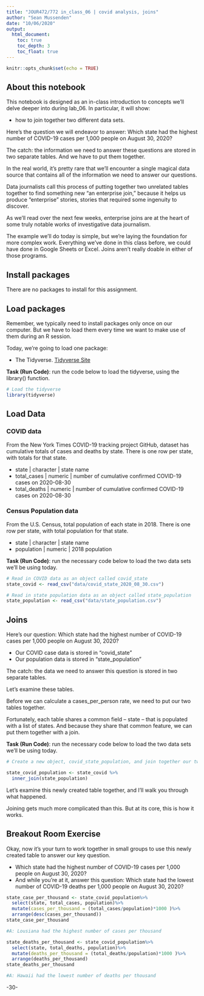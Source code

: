 ```yaml
---
title: "JOUR472/772 in_class_06 | covid analysis, joins"
author: "Sean Mussenden"
date: "10/06/2020"
output:
  html_document:
    toc: true
    toc_depth: 3
    toc_float: true
---
```


```r
knitr::opts_chunk$set(echo = TRUE)
```

## About this notebook

This notebook is designed as an in-class introduction to concepts we'll delve deeper into during lab_06.  In particular, it will show:

* how to join together two different data sets.  

Here's the question we will endeavor to answer: Which state had the highest number of COVID-19 cases per 1,000 people on August 30, 2020?  

The catch: the information we need to answer these questions are stored in two separate tables.  And we have to put them together. 

In the real world, it's pretty rare that we'll encounter a single magical data source that contains all of the information we need to answer our questions.  

Data journalists call this process of putting together two unrelated tables together to find something new "an enterprise join," because it helps us produce "enterprise" stories, stories that required some ingenuity to discover.        

As we'll read over the next few weeks, enterprise joins are at the heart of some truly notable works of investigative data journalism.

The example we'll do today is simple, but we're laying the foundation for more complex work. Everything we've done in this class before, we could have done in Google Sheets or Excel. Joins aren't really doable in either of those programs. 

## Install packages

There are no packages to install for this assignment.

## Load packages

Remember, we typically need to install packages only once on our computer.  But we have to load them every time we want to make use of them during an R session.  

Today, we're going to load one package:

* The Tidyverse. [Tidyverse Site](https://www.Tidyverse.org/)

**Task (Run Code)**: run the code below to load the tidyverse, using the library() function.

```r
# Load the tidyverse
library(tidyverse)

```

## Load Data

### COVID data
From the New York Times COVID-19 tracking project GitHub, dataset has cumulative totals of cases and deaths by state.  There is one row per state, with totals for that state.

* state | character | state name
* total_cases | numeric | number of cumulative confirmed COVID-19 cases on 2020-08-30
* total_deaths | numeric | number of cumulative confirmed COVID-19 cases on 2020-08-30

### Census Population data

From the U.S. Census, total population of each state in 2018.  There is one row per state, with total population for that state.

* state | character | state name
* population | numeric | 2018 population

**Task (Run Code)**: run the necessary code below to load the two data sets we'll be using today.

```r

# Read in COVID data as an object called covid_state
state_covid <- read_csv("data/covid_state_2020_08_30.csv")

# Read in state population data as an object called state_population
state_population <- read_csv("data/state_population.csv")

```

## Joins

Here's our question:  Which state had the highest number of COVID-19 cases per 1,000 people on August 30, 2020?

* Our COVID case data is stored in "covid_state"  
* Our population data is stored in "state_population"

The catch: the data we need to answer this question is stored in two separate tables.  

Let's examine these tables.

Before we can calculate a cases_per_person rate, we need to put our two tables together.

Fortunately, each table shares a common field -- state -- that is populated with a list of states. And because they share that common feature, we can put them together with a join.

**Task (Run Code)**: run the necessary code below to load the two data sets we'll be using today.


```r
# Create a new object, covid_state_population, and join together our two fields

state_covid_population <- state_covid %>%
  inner_join(state_population)

```
Let's examine this newly created table together, and I'll walk you through what happened.

Joining gets much more complicated than this.  But at its core, this is how it works.    

## Breakout Room Exercise

Okay, now it's your turn to work together in small groups to use this newly created table to answer our key question.

*  Which state had the highest number of COVID-19 cases per 1,000 people on August 30, 2020?
*  And while you're at it, answer this question: Which state had the lowest number of COVID-19 deaths per 1,000 people on August 30, 2020?
```r
state_case_per_thousand <- state_covid_population%>%
  select(state, total_cases, population)%>%
  mutate(cases_per_thousand = (total_cases/population)*1000 )%>%
  arrange(desc(cases_per_thousand))
state_case_per_thousand

#A: Lousiana had the highest number of cases per thousand 

```
```r
state_deaths_per_thousand <- state_covid_population%>%
  select(state, total_deaths, population)%>%
  mutate(deaths_per_thousand = (total_deaths/population)*1000 )%>%
  arrange(deaths_per_thousand)
state_deaths_per_thousand

#A: Hawaii had the lowest number of deaths per thousand 
```
-30-
